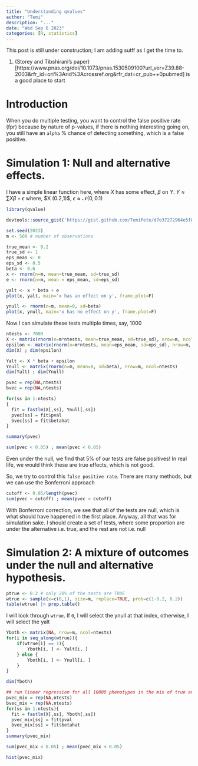 ```yaml
---
title: "Understanding qvalues"
author: "Temi"
description: "..."
date: "Wed Sep 6 2023"
categories: [R, statistics]
---
```


:::{.callout-note}
This post is still under construction; I am adding sutff as I get the time to.
:::

:::{.callout-tip}
1. (Storey and Tibshirani's paper)[https://www.pnas.org/doi/10.1073/pnas.1530509100?url_ver=Z39.88-2003&rfr_id=ori%3Arid%3Acrossref.org&rfr_dat=cr_pub++0pubmed] is a good place to start
:::

# Introduction
When you do multiple testing, you want to control the false positive rate (fpr) because by nature of p-values, if there is nothing interesting going on, you still have an `alpha` % chance of detecting something, which is a false positive.


# Simulation 1: Null and alternative effects.

I have a simple linear function here, where $X$ has some effect, $\beta$ on $Y$.
    $Y \approx \sum X\beta + \epsilon$
where, 
    $X \approx \mathcal{N}(0.2,1)\$,
    $\epsilon \approx \mathcal{N}(0,0.1)$

```r
library(qvalue)
```

```r
devtools::source_gist('https://gist.github.com/TemiPete/d7e37272964e5f00af4efea01d295dc8')
```

```r
set.seed(2023)
m <- 500 # number of observations
```

```r
true_mean <- 0.2
true_sd <- 1
eps_mean <- 0
eps_sd <- 0.5
beta <- 0.6
x <- rnorm(n=m, mean=true_mean, sd=true_sd)
e <- rnorm(n=m, mean = eps_mean, sd=eps_sd)

yalt <- x * beta + e
plot(x, yalt, main='x has an effect on y', frame.plot=F)
```

```r
ynull <- rnorm(n=m, mean=0, sd=beta)
plot(x, ynull, main='x has no effect on y', frame.plot=F)
```

Now I can simulate these tests multiple times, say, 1000

```r
ntests <- 7000
X <- matrix(rnorm(n=m*ntests, mean=true_mean, sd=true_sd), nrow=m, ncol=ntests)
epsilon <- matrix(rnorm(n=m*ntests, mean=eps_mean, sd=eps_sd), nrow=m, ncol=ntests)
dim(X) ; dim(epsilon)

Yalt <- X * beta + epsilon
Ynull <- matrix(rnorm(n=m, mean=0, sd=beta), nrow=m, ncol=ntests)
dim(Yalt) ; dim(Ynull)
```

```r
pvec = rep(NA,ntests)
bvec = rep(NA,ntests)

for(ss in 1:ntests)
{
  fit = fastlm(X[,ss], Ynull[,ss])
  pvec[ss] = fit$pval  
  bvec[ss] = fit$betahat
}

summary(pvec)
```
```r
sum(pvec < 0.05) ; mean(pvec < 0.05)
```

Even under the null, we find that 5% of our tests are false positives! In real life, we would think these are true effects, which is not good.

So, we try to control this `false positive rate`. There are many methods, but we can use the Bonferroni approach

```r
cutoff <- 0.05/length(pvec)
sum(pvec < cutoff) ; mean(pvec < cutoff)
```

With Bonferroni correction, we see that all of the tests are null, which is what should have happened in the first place.
Anyway, all that was for simulation sake. I should create a set of tests, where some proportion are under the alternative i.e. true, and the rest are not i.e. null

# Simulation 2: A mixture of outcomes under the null and alternative hypothesis.
```r
ptrue <- 0.2 # only 20% of the tests are TRUE
wtrue <- sample(x=c(0,1), size=m, replace=TRUE, prob=c(1-0.2, 0.2))
table(wtrue) |> prop.table()
```

I will look through `wtrue`. If `0`, I will select the ynull at that index, otherwise, I will select the yalt

```r
Yboth <- matrix(NA, nrow=m, ncol=ntests)
for(i in seq_along(wtrue)){
    if(wtrue[i] == 1){
        Yboth[i, ] <- Yalt[i, ]
    } else {
        Yboth[i, ] <- Ynull[i, ]
    }
}

dim(Yboth)
```


```r
## run linear regression for all 10000 phenotypes in the mix of true and false associations, Ymat_mix
pvec_mix = rep(NA,ntests)
bvec_mix = rep(NA,ntests)
for(ss in 1:ntests){
  fit = fastlm(X[,ss], Yboth[,ss])
  pvec_mix[ss] = fit$pval  
  bvec_mix[ss] = fit$betahat
}
summary(pvec_mix)
```

```r
sum(pvec_mix < 0.05) ; mean(pvec_mix < 0.05)
```

```r
hist(pvec_mix)
```